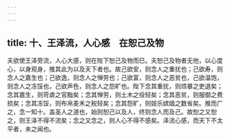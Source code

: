 ```yaml
---
---
---
```

title: 十、王泽流，人心感　在恕己及物
---



夫欲使王泽旁流，人心大感，则在陛下恕己及物而巳。夫恕己及物者无他，以心度心，以身观身，推其此为以及天下者也。故己欲安，则念人之重扰也；己欲寿，则念人之嘉生也；己欲逸，则念人之惮劳也；己欲富，则念人之恶贫也，己欲温饱，则念人之冻馁也，己欲声色，则念人之怨旷也。陛下念其重扰，则烦暴之吏退矣；念其嘉生，则苛虐之官黜矣；念其惮劳，则土木之役轻矣；念其恶贫，则服御之费损矣；念其冻馁，则布帛麦禾之税轻矣；念其怨旷，则妓乐嫔嫱之数省矣。推而广之，念一知十。盖圣人之道也，始则恕己以及人，终则念人而及己。故恕之又恕之，则王泽不得不流矣；念之又念之，则人心不得不感矣。泽流心感，而天下不太平者，未之闻也。